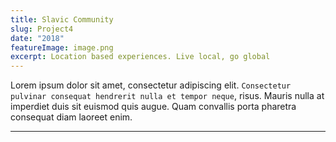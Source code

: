 ```yaml
---
title: Slavic Community
slug: Project4
date: "2018"
featureImage: image.png
excerpt: Location based experiences. Live local, go global 
---
```




Lorem ipsum dolor sit amet, consectetur adipiscing elit. `Consectetur pulvinar consequat hendrerit nulla et tempor neque`, risus. Mauris nulla at imperdiet duis sit euismod quis augue. Quam convallis porta pharetra consequat diam laoreet enim.

---

<!-- ![Nature Photo](image.png) -->
